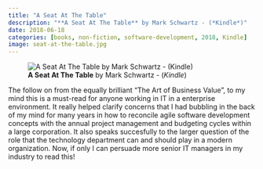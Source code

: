 ```yaml
---
title: "A Seat At The Table"
description: "**A Seat At The Table** by Mark Schwartz - (*Kindle*)"
date: 2018-06-18
categories: [books, non-fiction, software-development, 2018, Kindle]
image: seat-at-the-table.jpg
---
```

![**A Seat At The Table** by Mark Schwartz - (*Kindle*)](seat-at-the-table.jpg){fig-align="left"}

The follow on from the equally brilliant "The Art of Business Value", to my mind this is a must-read for anyone working in IT in a enterprise environment. It really helped clarify concerns that I had bubbling in the back of my mind for many years in how to reconcile agile software development concepts with the annual project management and budgeting cycles within a large corporation. It also speaks succesfully to the larger question of the role that the technology department can and should play in a modern organization. Now, if only I can persuade more senior IT managers in my industry to read this!